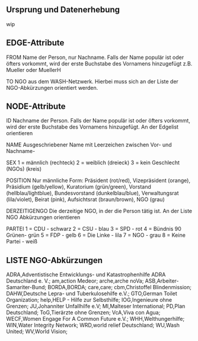 ## Ursprung und Datenerhebung

wip

## EDGE-Attribute
FROM
Name der Person, nur Nachname. Falls der Name populär ist oder öfters vorkommt, wird der erste Buchstabe des Vornamens hinzugefügt z.B. Mueller oder MuellerH

TO
NGO aus dem WASH-Netzwerk. Hierbei muss sich an der Liste der NGO-Abkürzungen orientiert werden.

## NODE-Attribute
ID
Nachname der Person. Falls der Name populär ist oder öfters vorkommt, wird der erste Buchstabe des Vornamens hinzugefügt. An der Edgelist orientieren

NAME
Ausgeschriebener Name mit Leerzeichen zwischen Vor- und Nachname-

SEX
1 = männlich (rechteck)
2 = weiblich (dreieck)
3 = kein Geschlecht (NGOs) (kreis)

POSITION
Nur männliche Form: Präsident (rot/red), Vizepräsident (orange), Präsidium (gelb/yellow), Kuratorium (grün/green), Vorstand (hellblau/lightblue), Bundesvorstand (dunkelblau/blue), Verwaltungsrat (lila/violet),  Beirat (pink), Aufsichtsrat (braun/brown), NGO (grau)

DERZEITIGENGO
Die derzeitige NGO, in der die Person tätig ist. An der Liste NGO Abkürzungen orientieren

PARTEI
1 = CDU - schwarz
2 = CSU - blau
3 = SPD - rot
4 = Bündnis 90 Grünen- grün
5 = FDP - gelb
6 = Die Linke - lila
7 = NGO - grau
8 = Keine Partei - weiß

## LISTE NGO-Abkürzungen

ADRA,Adventistische Entwicklungs- und Katastrophenhilfe ADRA Deutschland e. V.;
am,action Medeor;
arche,arche noVa;
ASB,Arbeiter-Samariter-Bund;
BORDA,BORDA;
care,care;
cbm,Christoffel Blindenmission;
DAHW,Deutsche Lepra- und Tuberkulosehilfe e.V.;
GTO,German Toilet Organization;
help,HELP - Hilfe zur Selbsthilfe;
IOG,Ingenieure ohne Grenzen;
JU,Johanniter Unfallhilfe e.V; 
MI,Malteser International;
PD,Plan Deutschland;
ToG,Tierärzte ohne Grenzen;
VcA,Viva con Agua;
WECF,Women Engage For A Common Future e.V.; 
WHH,Welthungerhilfe;
WIN,Water Integrity Network;
WRD,world relief Deutschland;
WU,Wash United; 
WV,World Vision;
